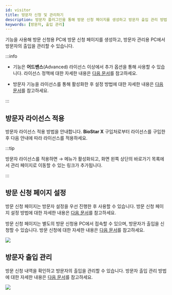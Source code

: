 ```yaml
---
id: visitor
title: 방문자 신청 및 관리하기
description: 방문자 플러그인을 통해 방문 신청 페이지를 생성하고 방문자 출입 관리 방법을 안내합니다.
keywords: [방문자, 출입 관리]
---
```


<Cmd sid='shell.header.visitor' /> 기능을 사용해 방문 신청용 PC에 방문 신청 페이지를 생성하고, 방문자 관리용 PC에서 방문자의 출입을 관리할 수 있습니다.

:::info

* <Cmd sid='shell.header.visitor' /> 기능은 **어드밴스**(Advanced) 라이선스 이상에서 추가 옵션을 통해 사용할 수 있습니다. 라이선스 정책에 대한 자세한 내용은 [다음 문서](licensing#features-add-ons)를 참고하세요.

* 방문자 기능을 라이선스를 통해 활성화한 후 설정 방법에 대한 자세한 내용은 [다음 문서](settings-visitor)를 참고하세요.

:::

## 방문자 라이선스 적용

방문자 라이선스 적용 방법을 안내합니다. **BioStar X** 구입처로부터 <Cmd sid='shell.header.visitor' className='normal' /> 라이선스를 구입한 후 다음 안내에 따라 라이선스를 적용하세요.


<LicenseApply />

:::tip

방문자 라이선스를 적용하면 <Cmd sid='shell.header.setting' /> → <Cmd sid="common.visitor" product='2' /> 메뉴가 활성화되고, 화면 왼쪽 상단의 바로가기 목록에서 <Cmd sid='shell.header.visitor' /> 관리 페이지로 이동할 수 있는 링크가 추가됩니다.

:::


## 방문 신청 페이지 설정

방문 신청 페이지는 방문자 설정을 우선 진행한 후 사용할 수 있습니다. 방문 신청 페이지 설정 방법에 대한 자세한 내용은 [다음 문서](settings-visitor)를 참고하세요. 

방문 신청 페이지는 별도의 방문 신청용 PC에서 접속할 수 있으며, 방문자가 출입을 신청할 수 있습니다. 방문 신청에 대한 자세한 내용은 [다음 문서](visitor-register)를 참고하세요.

<Image src='/img/biostarx-settings-visitor-welcome-screen.png' />


## 방문자 출입 관리

방문 신청 내역을 확인하고 방문자의 출입을 관리할 수 있습니다. 방문자 출입 관리 방법에 대한 자세한 내용은 [다음 문서](visitor-register-manage)를 참고하세요.

<Image src='/img/biostarx-visitor-manage.png' />